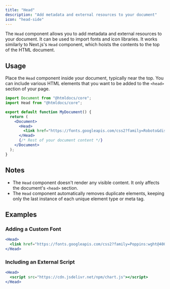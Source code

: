 ```yaml
---
title: "Head"
description: "Add metadata and external resources to your document"
icon: "head-side"
---
```


The `Head` component allows you to add metadata and external resources to your document. It can be used to import fonts and icon libraries. It works similarly to Next.js's `Head` component, which hoists the contents to the top of the HTML document.

## Usage

Place the `Head` component inside your document, typically near the top. You can include various HTML elements that you want to be added to the `<head>` section of your page.

<CodeGroup>

```jsx Example
import Document from "@htmldocs/core";
import Head from "@htmldocs/core";

export default function MyDocument() {
  return (
    <Document>
      <Head>
        <link href="https://fonts.googleapis.com/css2?family=Roboto&display=swap" rel="stylesheet" />
      </Head>
      {/* Rest of your document content */}
    </Document>
  );
}
```

</CodeGroup>

## Notes

- The `Head` component doesn't render any visible content. It only affects the document's `<head>` section.
- The `Head` component automatically removes duplicate elements, keeping only the last instance of each unique element type or meta tag.

## Examples

### Adding a Custom Font

<CodeGroup>

```jsx Font Example
<Head>
  <link href="https://fonts.googleapis.com/css2?family=Poppins:wght@400;700&display=swap" rel="stylesheet" />
</Head>
```

</CodeGroup>

### Including an External Script

<CodeGroup>

```jsx Script Example
<Head>
  <script src="https://cdn.jsdelivr.net/npm/chart.js"></script>
</Head>
```

</CodeGroup>
